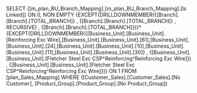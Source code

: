 SELECT {[m_plan_BU_Branch_Mapping].[m_plan_BU_Branch_Mapping].[Is Linked]} ON 0, NON EMPTY {EXCEPT(DRILLDOWNMEMBER({[Branch].[Branch].[TOTAL_BRANCH]} , {[Branch].[Branch].[TOTAL_BRANCH]} , RECURSIVE) , {[Branch].[Branch].[TOTAL_BRANCH]})}*{EXCEPT(DRILLDOWNMEMBER({[Business_Unit].[Business_Unit].[Reinforcing Exc Wire],[Business_Unit].[Business_Unit].[61],[Business_Unit].[Business_Unit].[24],[Business_Unit].[Business_Unit].[10],[Business_Unit].[Business_Unit].[11],[Business_Unit].[Business_Unit].[30]} , {[Business_Unit].[Business_Unit].[Fletcher Steel Exc CSP^Reinforcing^Reinforcing Exc Wire]}) , {[Business_Unit].[Business_Unit].[Fletcher Steel Exc CSP^Reinforcing^Reinforcing Exc Wire]})} ON 1 FROM [plan_Sales_Mapping] WHERE ([Customer_Sales].[Customer_Sales].[No Customer], [Product_Group].[Product_Group].[No Product_Group])